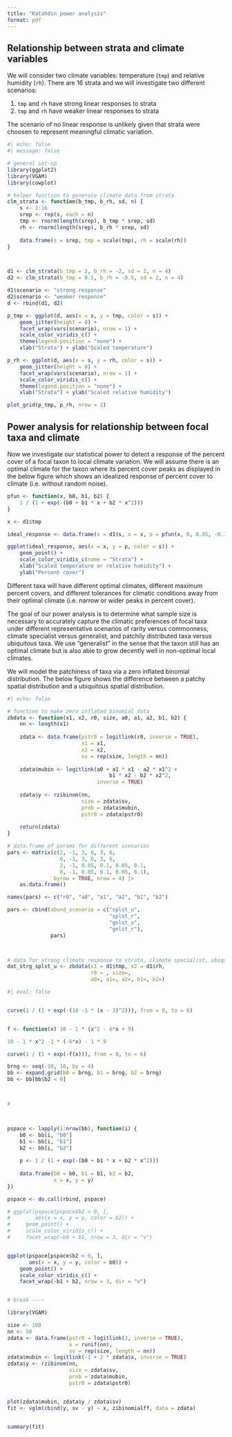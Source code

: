 ```yaml
---
title: "Katahdin power analysis"
format: pdf
---
```


## Relationship between strata and climate variables

We will consider two climate variables: temperature (`tmp`) and relative humidity (`rh`). There are 16 strata and we will investigate two different scenarios:

1. `tmp` and `rh` have strong linear responses to strata 
1. `tmp` and `rh` have weaker linear responses to strata 

The scenario of no linear response is unlikely given that strata were choosen to represent meaningful climatic variation.


```r
#| echo: false
#| message: false

# general set-up
library(ggplot2)
library(VGAM)
library(cowplot)

# helper function to generate climate data from strata
clm_strata <- function(b_tmp, b_rh, sd, n) {
    s <- 1:16
    srep <- rep(s, each = n)
    tmp <- rnorm(length(srep), b_tmp * srep, sd)
    rh <- rnorm(length(srep), b_rh * srep, sd)
    
    data.frame(s = srep, tmp = scale(tmp), rh = scale(rh))
}



d1 <- clm_strata(b_tmp = 2, b_rh = -2, sd = 2, n = 4)
d2 <- clm_strata(b_tmp = 0.5, b_rh = -0.5, sd = 2, n = 4)

d1$scenario <- "strong response"
d2$scenario <- "weaker response"
d <- rbind(d1, d2)

p_tmp <- ggplot(d, aes(x = s, y = tmp, color = s)) +
    geom_jitter(height = 0) +
    facet_wrap(vars(scenario), nrow = 1) +
    scale_color_viridis_c() +
    theme(legend.position = "none") +
    xlab("Strata") + ylab("Scaled temperature")

p_rh <- ggplot(d, aes(x = s, y = rh, color = s)) +
    geom_jitter(height = 0) +
    facet_wrap(vars(scenario), nrow = 1) +
    scale_color_viridis_c() +
    theme(legend.position = "none") +
    xlab("Strata") + ylab("Scaled relative humidity")

plot_grid(p_tmp, p_rh, nrow = 2)
```



## Power analysis for relationship between focal taxa and climate

Now we investigate our statistical power to detect a response of the percent cover of a focal taxon to local climate variation.  We will assume there is an optimal climate for the taxon where its percent cover peaks as displayed in the below figure which shows an idealized response of percent cover to climate (i.e. without random noise).


```r
pfun <- function(x, b0, b1, b2) {
    1 / (1 + exp(-(b0 + b1 * x + b2 * x^2)))
}

x <- d1$tmp

ideal_response <- data.frame(s = d1$s, x = x, p = pfun(x, 0, 0.05, -0.1))

ggplot(ideal_response, aes(x = x, y = p, color = s)) +
    geom_point() +
    scale_color_viridis_c(name = "Strata") +
    xlab("Scaled temperature or relative humidity") +
    ylab("Percent cover")
```

Different taxa will have different optimal climates, different maximum percent covers, and different tolerances for climatic conditions away from their optimal climate (i.e. narrow or wider peaks in percent cover).

The goal of our power analysis is to determine what sample size is necessary to accurately capture the climatic preferences of focal taxa under different representative scenarios of rarity versus commonness, climate specialist versus generalist, and patchily distributed taxa versus ubiquitous taxa. We use "generalist" in the sense that the taxon still has an optimal climate but is also able to grow decently well in non-optimal local climates.

We will model the patchiness of taxa via a zero inflated binomial distribution. The below figure shows the difference between a patchy spatial distribution and a ubiquitous spatial distribution. 


```r
#| echo: false

# function to make zero inflated binomial data
zbdata <- function(x1, x2, r0, size, a0, a1, a2, b1, b2) {
    nn <- length(x1)
    
    zdata <- data.frame(pstr0 = logitlink(r0, inverse = TRUE),
                        x1 = x1,
                        x2 = x2,
                        sv = rep(size, length = nn))
    
    zdata$mubin <- logitlink(a0 + a1 * x1 - a2 * x1^2 + 
                                 b1 * x2 - b2 * x2^2, 
                             inverse = TRUE)
    
    zdata$y <- rzibinom(nn, 
                        size = zdata$sv, 
                        prob = zdata$mubin, 
                        pstr0 = zdata$pstr0)
    
    return(zdata)
}

# data.frame of params for different scenarios 
pars <- matrix(c(2, -1, 3, 6, 3, 6, 
                 0, -1, 3, 6, 3, 6, 
                 2, -1, 0.05, 0.1, 0.05, 0.1, 
                 0, -1, 0.05, 0.1, 0.05, 0.1), 
               byrow = TRUE, nrow = 4) |> 
    as.data.frame()

names(pars) <- c("r0", "a0", "a1", "a2", "b1", "b2")

pars <- cbind(abund_scenario = c("splst_u", 
                                 "splst_r", 
                                 "gnlst_u", 
                                 "gnlst_r"), 
              pars)



# data for strong climate response to strata, climate specialist, ubiquitous 
dat_strg_splst_u <- zbdata(x1 = d1$tmp, x2 = d1$rh, 
                           r0 = , size=, 
                           a0=, a1=, a2=, b1=, b2=)

```



```r
#| eval: false


curve(1 / (1 + exp(-(10 -1 * (x - 3)^2))), from = 0, to = 6)


f <- function(x) 10 - 1 * (x^2 - 6*x + 9)

10 - 1 * x^2 -1 * (-6*x) - 1 * 9

curve(1 / (1 + exp(-f(x))), from = 0, to = 6)

brng <- seq(-10, 10, by = 4)
bb <- expand.grid(b0 = brng, b1 = brng, b2 = brng)
bb <- bb[bb$b2 < 0]



# 



pspace <- lapply(1:nrow(bb), function(i) {
    b0 <- bb[i, "b0"]
    b1 <- bb[i, "b1"]
    b2 <- bb[i, "b2"]
    
    p <- 1 / (1 + exp(-(b0 + b1 * x + b2 * x^2)))
    
    data.frame(b0 = b0, b1 = b1, b2 = b2, 
               x = x, y = y)
})

pspace <- do.call(rbind, pspace)

# ggplot(pspace[pspace$b2 < 0, ], 
#        aes(x = x, y = y, color = b2)) +
#     geom_point() + 
#     scale_color_viridis_c() +
#     facet_wrap(~b0 + b1, nrow = 3, dir = "v")


ggplot(pspace[pspace$b2 < 0, ], 
       aes(x = x, y = y, color = b0)) +
    geom_point() + 
    scale_color_viridis_c() +
    facet_wrap(~b1 + b2, nrow = 3, dir = "v")


# break ----

library(VGAM)

size <- 100  
nn <- 58
zdata <- data.frame(pstr0 = logitlink(2, inverse = TRUE),
                    x = runif(nn),
                    sv = rep(size, length = nn))
zdata$mubin <- logitlink(-1 + 2 * zdata$x, inverse = TRUE)
zdata$y <- rzibinom(nn, 
                    size = zdata$sv, 
                    prob = zdata$mubin, 
                    pstr0 = zdata$pstr0)


plot(zdata$mubin, zdata$y / zdata$sv)
fit <- vglm(cbind(y, sv - y) ~ x, zibinomialff, data = zdata)


summary(fit)
```
